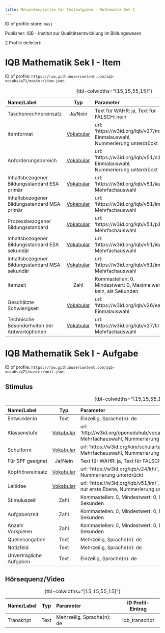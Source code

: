 ```yaml
---
title: Metadatenprofile für Testaufgaben - Mathematik Sek I
---
```


ID of profile-store: `mas1`

Publisher: IQB - Institut zur Qualitätsentwicklung im Bildungswesen

2 Profile definiert:

# IQB Mathematik Sek I - Item

ID of profile: `https://raw.githubusercontent.com/iqb-vocabs/p71/master/item.json`

| Name/Label | Typ | Parameter | ID Profil-Eintrag |
| :--- | :---: | :--- | :---: |
| Taschenrechnereinsatz | Ja/Nein | Text für WAHR: ja, Text für FALSCH: nein | iqb_calculator |
| Itemformat | [Vokabular](https://w3id.org/iqb/v27/ms/) | url: 'https://w3id.org/iqb/v27/ms/', Einmalauswahl, Nummerierung unterdrückt | iqb_itemformat |
| Anforderungsbereich | [Vokabular](https://w3id.org/iqb/v51/a1/) | url: 'https://w3id.org/iqb/v51/a1/', Einmalauswahl, Nummerierung unterdrückt | iqb_requirement_area |
| Inhaltsbezogener Bildungsstandard ESA primär | [Vokabular](https://w3id.org/iqb/v51/ie/) | url: 'https://w3id.org/iqb/v51/ie/', Mehrfachauswahl | iqb_standards_esa1 |
| Inhaltsbezogener Bildungsstandard MSA primär | [Vokabular](https://w3id.org/iqb/v51/im/) | url: 'https://w3id.org/iqb/v51/im/', Mehrfachauswahl | iqb_standards_msa1 |
| Prozessbezogener Bildungsstandard | [Vokabular](https://w3id.org/iqb/v51/p1/) | url: 'https://w3id.org/iqb/v51/p1/', Mehrfachauswahl | iqb_standards_pr |
| Inhaltsbezogener Bildungsstandard ESA sekundär | [Vokabular](https://w3id.org/iqb/v51/ie/) | url: 'https://w3id.org/iqb/v51/ie/', Mehrfachauswahl | iqb_standards_esa2 |
| Inhaltsbezogener Bildungsstandard MSA sekundär | [Vokabular](https://w3id.org/iqb/v51/im/) | url: 'https://w3id.org/iqb/v51/im/', Mehrfachauswahl | iqb_standards_msa2 |
| Itemzeit | Zahl | Kommastellen: 0, Mindestwert: 0, Maximalwert: kein, als Sekunden | iqb_time_item |
| Geschätzte Schwierigkeit | [Vokabular](https://w3id.org/iqb/v26/ea/) | url: 'https://w3id.org/iqb/v26/ea/', Einmalauswahl | iqb_complexity |
| Technische Besonderheiten der Antwortoptionen | [Vokabular](https://w3id.org/iqb/v27/ti/) | url: 'https://w3id.org/iqb/v27/ti/', Mehrfachauswahl | iqb_itemtech |

: {tbl-colwidths="[15,15,55,15]"}

# IQB Mathematik Sek I - Aufgabe

ID of profile: `https://raw.githubusercontent.com/iqb-vocabs/p71/master/unit.json`

## Stimulus

| Name/Label | Typ | Parameter | ID Profil-Eintrag |
| :--- | :---: | :--- | :---: |
| Entwickler:in | Text | Einzeilig, Sprache(n): de   | iqb_author |
| Klassenstufe | [Vokabular](http://w3id.org/openeduhub/vocabs/educationalLevel/) | url: 'http://w3id.org/openeduhub/vocabs/educationalLevel/', Mehrfachauswahl, Nummerierung unterdrückt | iqb_edLevel |
| Schulform | [Vokabular](https://w3id.org/kim/schularten/) | url: 'https://w3id.org/kim/schularten/', Mehrfachauswahl, Nummerierung unterdrückt | iqb_school_type |
| Für SPF geeignet | Ja/Nein | Text für WAHR: ja, Text für FALSCH: nein | iqb_spf |
| Kopfhörereinsatz | [Vokabular](https://w3id.org/iqb/v24/kh/) | url: 'https://w3id.org/iqb/v24/kh/', Einmalauswahl, Nummerierung unterdrückt | iqb_phones |
| Leitidee | [Vokabular](https://w3id.org/iqb/v51/im/) | url: 'https://w3id.org/iqb/v51/im/', Einmalauswahl, Zeige nur erste Ebene, Nummerierung unterdrückt | iqb_competence |
| Stimuluszeit | Zahl | Kommastellen: 0, Mindestwert: 0, Maximalwert: kein, als Sekunden | iqb_time_stimulus |
| Aufgabenzeit | Zahl | Kommastellen: 0, Mindestwert: 0, Maximalwert: kein, als Sekunden | iqb_time_unit |
| Anzahl Vorspielen | Zahl | Kommastellen: 0, Mindestwert: 0, Maximalwert: kein, als Sekunden | iqb_time_play |
| Quellenangaben | Text | Mehrzeilig, Sprache(n): de   | iqb_copyright |
| Notizfeld | Text | Mehrzeilig, Sprache(n): de   | iqb_note_field |
| Unverträgliche Aufgaben | Text | Einzeilig, Sprache(n): de   | iqb_compatibility |

: {tbl-colwidths="[15,15,55,15]"}

## Hörsequenz/Video

| Name/Label | Typ | Parameter | ID Profil-Eintrag |
| :--- | :---: | :--- | :---: |
| Transkript | Text | Mehrzeilig, Sprache(n): de   | iqb_transcript |

: {tbl-colwidths="[15,15,55,15]"}

